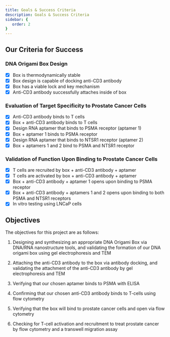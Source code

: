 ```yaml
---
title: Goals & Success Criteria
description: Goals & Success Criteria
sidebar: {
   order: 2
}
---
```



## Our Criteria for Success
### DNA Origami Box Design
   - [X] Box is thermodynamically stable 
   - [X] Box design is capable of docking anti-CD3 antibody
   - [X] Box has a viable lock and key mechanism
   - [X] Anti-CD3 antibody successfully attaches inside of box

### Evaluation of Target Specificity to Prostate Cancer Cells 
   - [X] Anti-CD3 antibody binds to T cells
   - [X] Box + anti-CD3 antibody binds to T cells
   - [X] Design RNA aptamer that binds to PSMA receptor (aptamer 1)
   - [X] Box + aptamer 1 binds to PSMA receptor
   - [X] Design RNA aptamer that binds to NTSR1 receptor (aptamer 2)
   - [X] Box + aptamers 1 and 2 bind to PSMA and NTSR1 receptor

### Validation of Function Upon Binding to Prostate Cancer Cells
   - [X] T cells are recruited by box + anti-CD3 antibody + aptamer
   - [X] T cells are activated by box + anti-CD3 antibody + aptamer
   - [X] Box + anti-CD3 antibody + aptamer 1 opens upon binding to PSMA receptor
   - [X] Box + anti-CD3 antibody + aptamers 1 and 2 opens upon binding to both PSMA and NTSR1 receptors
   - [X] In vitro testing using LNCaP cells

## Objectives
The objectives for this project are as follows:
<Steps>
1. Designing and synthesizing an appropriate DNA Origami Box via DNA/RNA nanostructure tools, and validating the formation of our DNA origami box using gel electrophoresis and TEM

1. Attaching the anti-CD3 antibody to the box via antibody docking, and validating the attachment of the anti-CD3 antibody by gel electrophoresis and TEM

1. Verifying that our chosen aptamer binds to PSMA with ELISA

1. Confirming that our chosen anti-CD3 antibody binds to T-cells using flow cytometry

1. Verifying that the box will bind to prostate cancer cells and open via flow cytometry

1. Checking for T-cell activation and recruitment to treat prostate cancer by flow cytometry and a transwell migration assay
</Steps>